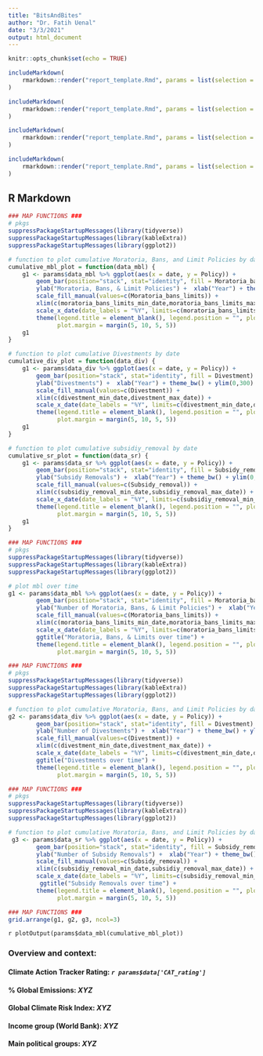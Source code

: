 ```yaml
---
title: "BitsAndBites"
author: "Dr. Fatih Uenal"
date: "3/3/2021"
output: html_document
---
```


```r
knitr::opts_chunk$set(echo = TRUE)
```

```r
includeMarkdown(
    rmarkdown::render("report_template.Rmd", params = list(selection = input$country, data = country_overview_largeDF()))
)
```

```r
includeMarkdown(
    rmarkdown::render("report_template.Rmd", params = list(selection = input$country, data_mbl = moratoria_bans_limitsDF()))
)
```

```r
includeMarkdown(
    rmarkdown::render("report_template.Rmd", params = list(selection = input$country, data_div = divestmentDF()))
)
```

```r
includeMarkdown(
    rmarkdown::render("report_template.Rmd", params = list(selection = input$country, data_sr = subsidiy_removalDF()))
)
```


## R Markdown


```r
### MAP FUNCTIONS ###
# pkgs
suppressPackageStartupMessages(library(tidyverse))
suppressPackageStartupMessages(library(kableExtra))
suppressPackageStartupMessages(library(ggplot2))

# function to plot cumulative Moratoria, Bans, and Limit Policies by date
cumulative_mbl_plot = function(data_mbl) {
    g1 <- params$data_mbl %>% ggplot(aes(x = date, y = Policy)) + 
        geom_bar(position="stack", stat="identity", fill = Moratoria_bans_limits) + 
        ylab("Moratoria, Bans, & Limit Policies") +  xlab("Year") + theme_bw() + ylim(0,30) +
        scale_fill_manual(values=c(Moratoria_bans_limits)) +
        xlim(c(moratoria_bans_limits_min_date,moratoria_bans_limits_max_date)) + 
        scale_x_date(date_labels = "%Y", limits=c(moratoria_bans_limits_min_date,moratoria_bans_limits_max_date)) +
        theme(legend.title = element_blank(), legend.position = "", plot.title = element_text(size=10), 
              plot.margin = margin(5, 10, 5, 5))
    g1
}

# function to plot cumulative Divestments by date
cumulative_div_plot = function(data_div) {
    g1 <- params$data_div %>% ggplot(aes(x = date, y = Policy)) + 
        geom_bar(position="stack", stat="identity", fill = Divestment) + 
        ylab("Divestments") +  xlab("Year") + theme_bw() + ylim(0,300) +
        scale_fill_manual(values=c(Divestment)) +
        xlim(c(divestment_min_date,divestment_max_date)) + 
        scale_x_date(date_labels = "%Y", limits=c(divestment_min_date,divestment_max_date)) +
        theme(legend.title = element_blank(), legend.position = "", plot.title = element_text(size=10), 
              plot.margin = margin(5, 10, 5, 5))
    g1
}

# function to plot cumulative subsidiy_removal by date
cumulative_sr_plot = function(data_sr) {
    g1 <- params$data_sr %>% ggplot(aes(x = date, y = Policy)) + 
        geom_bar(position="stack", stat="identity", fill = Subsidy_removal) + 
        ylab("Subsidy Removals") +  xlab("Year") + theme_bw() + ylim(0,8) +
        scale_fill_manual(values=c(Subsidy_removal)) +
        xlim(c(subsidiy_removal_min_date,subsidiy_removal_max_date)) + 
        scale_x_date(date_labels = "%Y", limits=c(subsidiy_removal_min_date,subsidiy_removal_max_date)) +
        theme(legend.title = element_blank(), legend.position = "", plot.title = element_text(size=10), 
              plot.margin = margin(5, 10, 5, 5))
    g1
}
```


```r
### MAP FUNCTIONS ###
# pkgs
suppressPackageStartupMessages(library(tidyverse))
suppressPackageStartupMessages(library(kableExtra))
suppressPackageStartupMessages(library(ggplot2))

# plot mbl over time
g1 <- params$data_mbl %>% ggplot(aes(x = date, y = Policy)) + 
        geom_bar(position="stack", stat="identity", fill = Moratoria_bans_limits) + 
        ylab("Number of Moratoria, Bans, & Limit Policies") +  xlab("Year") + theme_bw() + ylim(0,30) +
        scale_fill_manual(values=c(Moratoria_bans_limits)) +
        xlim(c(moratoria_bans_limits_min_date,moratoria_bans_limits_max_date)) + 
        scale_x_date(date_labels = "%Y", limits=c(moratoria_bans_limits_min_date,moratoria_bans_limits_max_date)) +
        ggtitle("Moratoria, Bans, & Limits over time") + 
        theme(legend.title = element_blank(), legend.position = "", plot.title = element_text(size=10), 
              plot.margin = margin(5, 10, 5, 5))

```

```r
### MAP FUNCTIONS ###
# pkgs
suppressPackageStartupMessages(library(tidyverse))
suppressPackageStartupMessages(library(kableExtra))
suppressPackageStartupMessages(library(ggplot2))

# function to plot cumulative Moratoria, Bans, and Limit Policies by date
g2 <- params$data_div %>% ggplot(aes(x = date, y = Policy)) + 
        geom_bar(position="stack", stat="identity", fill = Divestment) + 
        ylab("Number of Divestments") +  xlab("Year") + theme_bw() + ylim(0,300) +
        scale_fill_manual(values=c(Divestment)) +
        xlim(c(divestment_min_date,divestment_max_date)) + 
        scale_x_date(date_labels = "%Y", limits=c(divestment_min_date,divestment_max_date)) +
        ggtitle("Divestments over time") + 
        theme(legend.title = element_blank(), legend.position = "", plot.title = element_text(size=10), 
              plot.margin = margin(5, 10, 5, 5))
```

```r
### MAP FUNCTIONS ###
# pkgs
suppressPackageStartupMessages(library(tidyverse))
suppressPackageStartupMessages(library(kableExtra))
suppressPackageStartupMessages(library(ggplot2))

# function to plot cumulative Moratoria, Bans, and Limit Policies by date
 g3 <- params$data_sr %>% ggplot(aes(x = date, y = Policy)) + 
        geom_bar(position="stack", stat="identity", fill = Subsidy_removal) + 
        ylab("Number of Subsidy Removals") +  xlab("Year") + theme_bw() + ylim(0,8) +
        scale_fill_manual(values=c(Subsidy_removal)) +
        xlim(c(subsidiy_removal_min_date,subsidiy_removal_max_date)) + 
        scale_x_date(date_labels = "%Y", limits=c(subsidiy_removal_min_date,subsidiy_removal_max_date)) +
         ggtitle("Subsidy Removals over time") + 
        theme(legend.title = element_blank(), legend.position = "", plot.title = element_text(size=10), 
              plot.margin = margin(5, 10, 5, 5))
```

```r
### MAP FUNCTIONS ###
grid.arrange(g1, g2, g3, ncol=3)
```

`r plotOutput(params$data_mbl(cumulative_mbl_plot))`

### Overview and context:

#### Climate Action Tracker Rating: *`r params$data['CAT_rating']`*

#### % Global Emissions: *XYZ*

#### Global Climate Risk Index: *XYZ*

#### Income group (World Bank): *XYZ*

#### Main political groups: *XYZ*